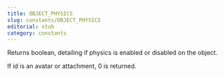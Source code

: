 ```yaml
---
title: OBJECT_PHYSICS
slug: constants/OBJECT_PHYSICS
editorial: stub
category: constants
---
```


<LSLConstant
	name="OBJECT_PHYSICS"
	type="integer"
	value="21"
/>

Returns boolean, detailing if physics is enabled or disabled on the object.

If id is an avatar or attachment, 0 is returned.
